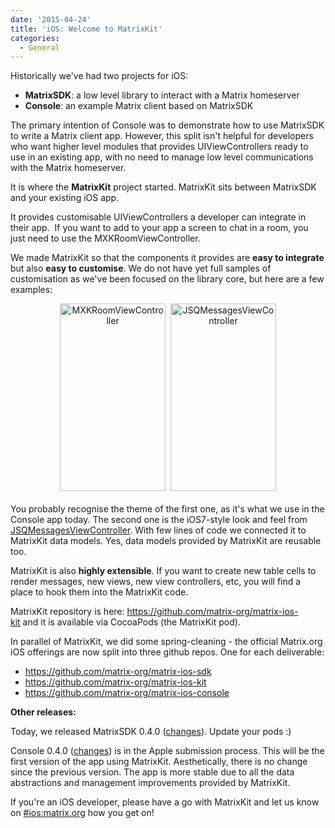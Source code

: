 ```yaml
---
date: '2015-04-24'
title: 'iOS: Welcome to MatrixKit'
categories:
  - General
---
```


Historically we've had two projects for iOS:
<ul>
	<li><strong>MatrixSDK</strong>: a low level library to interact with a Matrix homeserver</li>
	<li><strong>Console</strong>: an example Matrix client based on MatrixSDK</li>
</ul>

The primary intention of Console was to demonstrate how to use MatrixSDK to write a Matrix client app.
However, this split isn't helpful for developers who want higher level modules that provides UIViewControllers ready to use in an existing app, with no need to manage low level communications with the Matrix homeserver.

It is where the <strong>MatrixKit</strong> project started. MatrixKit sits between MatrixSDK and your existing iOS app.

It provides customisable UIViewControllers a developer can integrate in their app.  If you want to add to your app a screen to chat in a room, you just need to use the MXKRoomViewController.

We made MatrixKit so that the components it provides are <strong>easy to integrate</strong> but also <strong>easy to customise</strong>. We do not have yet full samples of customisation as we've been focused on the library core, but here are a few examples:
<br/>
<div style="text-align: center">
<img class="alignnone size-medium wp-image-918" src="http://matrix.org/blog/wp-content/uploads/2015/04/MXKRoomViewController-169x300.jpeg" alt="MXKRoomViewController" width="169" height="300" />  <img class="alignnone size-medium wp-image-917" src="http://matrix.org/blog/wp-content/uploads/2015/04/JSQMessagesViewController-169x300.jpeg" alt="JSQMessagesViewController" width="169" height="300" />
</div>
<br/>
You probably recognise the theme of the first one, as it's what we use in the Console app today.
The second one is the iOS7-style look and feel from <a href="https://github.com/jessesquires/JSQMessagesViewController">JSQMessagesViewController</a>. With few lines of code we connected it to MatrixKit data models. Yes, data models provided by MatrixKit are reusable too.

MatrixKit is also <strong>highly extensible</strong>. If you want to create new table cells to render messages, new views, new view controllers, etc, you will find a place to hook them into the MatrixKit code.

MatrixKit repository is here: <a href="https://github.com/matrix-org/matrix-ios-kit">https://github.com/matrix-org/matrix-ios-kit</a> and it is available via CocoaPods (the MatrixKit pod).

In parallel of MatrixKit, we did some spring-cleaning - the official Matrix.org iOS offerings are now split into three github repos. One for each deliverable:
<ul>
	<li><a href="https://github.com/matrix-org/matrix-ios-sdk">https://github.com/matrix-org/matrix-ios-sdk</a></li>
	<li><a href="https://github.com/matrix-org/matrix-ios-kit">https://github.com/matrix-org/matrix-ios-kit</a></li>
	<li><a href="https://github.com/matrix-org/matrix-ios-console">https://github.com/matrix-org/matrix-ios-console</a></li>
</ul>

<strong>Other releases:</strong>

Today, we released MatrixSDK 0.4.0 (<a href="https://github.com/matrix-org/matrix-ios-sdk/blob/master/CHANGES.rst#changes-in-matrix-ios-sdk-in-040-2015-04-23">changes</a>). Update your pods :)

Console 0.4.0 (<a href="https://github.com/matrix-org/matrix-ios-console/blob/master/CHANGES.rst#changes-in-console-in-040-2015-04-23">changes</a>) is in the Apple submission process. This will be the first version of the app using MatrixKit. Aesthetically, there is no change since the previous version. The app is more stable due to all the data abstractions and management improvements provided by MatrixKit.

If you're an iOS developer, please have a go with MatrixKit and let us know on <a href="https://matrix.org/beta/#/room/#ios:matrix.org">#ios:matrix.org</a> how you get on!